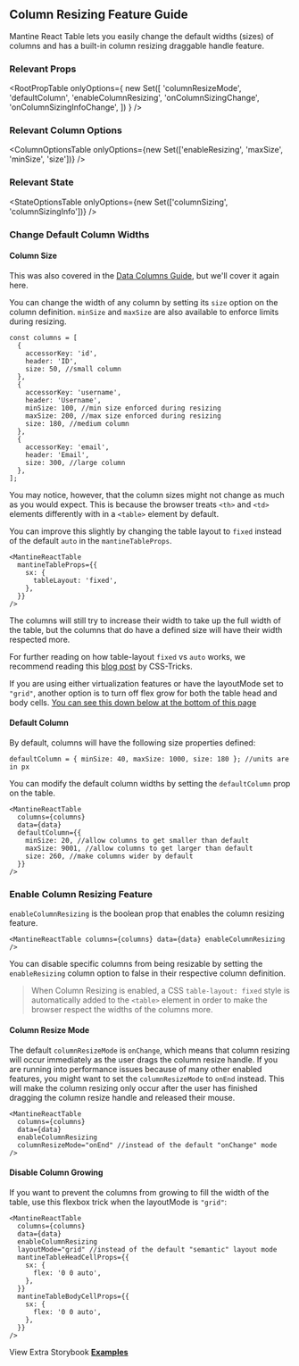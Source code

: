
<Head>
  <title>Column Resizing Feature Guide - Mantine React Table Docs</title>
  <meta
    name="description"
    content="How to use and customize the column resizing features of Mantine React Table"
  />
</Head>

## Column Resizing Feature Guide

Mantine React Table lets you easily change the default widths (sizes) of columns and has a built-in column resizing draggable handle feature.

### Relevant Props

<RootPropTable
  onlyOptions={
    new Set([
      'columnResizeMode',
      'defaultColumn',
      'enableColumnResizing',
      'onColumnSizingChange',
      'onColumnSizingInfoChange',
    ])
  }
/>

### Relevant Column Options

<ColumnOptionsTable
  onlyOptions={new Set(['enableResizing', 'maxSize', 'minSize', 'size'])}
/>

### Relevant State

<StateOptionsTable onlyOptions={new Set(['columnSizing', 'columnSizingInfo'])} />

### Change Default Column Widths

#### Column Size

This was also covered in the [Data Columns Guide](/docs/guides/data-columns), but we'll cover it again here.

You can change the width of any column by setting its `size` option on the column definition. `minSize` and `maxSize` are also available to enforce limits during resizing.

```tsx
const columns = [
  {
    accessorKey: 'id',
    header: 'ID',
    size: 50, //small column
  },
  {
    accessorKey: 'username',
    header: 'Username',
    minSize: 100, //min size enforced during resizing
    maxSize: 200, //max size enforced during resizing
    size: 180, //medium column
  },
  {
    accessorKey: 'email',
    header: 'Email',
    size: 300, //large column
  },
];
```

You may notice, however, that the column sizes might not change as much as you would expect. This is because the browser treats `<th>` and `<td>` elements differently with in a `<table>` element by default.

You can improve this slightly by changing the table layout to `fixed` instead of the default `auto` in the `mantineTableProps`.

```tsx
<MantineReactTable
  mantineTableProps={{
    sx: {
      tableLayout: 'fixed',
    },
  }}
/>
```

The columns will still try to increase their width to take up the full width of the table, but the columns that do have a defined size will have their width respected more.

For further reading on how table-layout `fixed` vs `auto` works, we recommend reading this [blog post](https://css-tricks.com/almanac/properties/t/table-layout/) by CSS-Tricks.

If you are using either virtualization features or have the layoutMode set to `"grid"`, another option is to turn off flex grow for both the table head and body cells. [You can see this down below at the bottom of this page](#disable-column-growing)

#### Default Column

By default, columns will have the following size properties defined:

```tsx
defaultColumn = { minSize: 40, maxSize: 1000, size: 180 }; //units are in px
```

You can modify the default column widths by setting the `defaultColumn` prop on the table.

```tsx
<MantineReactTable
  columns={columns}
  data={data}
  defaultColumn={{
    minSize: 20, //allow columns to get smaller than default
    maxSize: 9001, //allow columns to get larger than default
    size: 260, //make columns wider by default
  }}
/>
```

### Enable Column Resizing Feature

`enableColumnResizing` is the boolean prop that enables the column resizing feature.

```tsx
<MantineReactTable columns={columns} data={data} enableColumnResizing />
```

You can disable specific columns from being resizable by setting the `enableResizing` column option to false in their respective column definition.

> When Column Resizing is enabled, a CSS `table-layout: fixed` style is automatically added to the `<table>` element in order to make the browser respect the widths of the columns more.

#### Column Resize Mode

The default `columnResizeMode` is `onChange`, which means that column resizing will occur immediately as the user drags the column resize handle. If you are running into performance issues because of many other enabled features, you might want to set the `columnResizeMode` to `onEnd` instead. This will make the column resizing only occur after the user has finished dragging the column resize handle and released their mouse.

```tsx
<MantineReactTable
  columns={columns}
  data={data}
  enableColumnResizing
  columnResizeMode="onEnd" //instead of the default "onChange" mode
/>
```

<Example />

#### Disable Column Growing

If you want to prevent the columns from growing to fill the width of the table, use this flexbox trick when the layoutMode is `"grid"`:

```tsx
<MantineReactTable
  columns={columns}
  data={data}
  enableColumnResizing
  layoutMode="grid" //instead of the default "semantic" layout mode
  mantineTableHeadCellProps={{
    sx: {
      flex: '0 0 auto',
    },
  }}
  mantineTableBodyCellProps={{
    sx: {
      flex: '0 0 auto',
    },
  }}
/>
```

<NoGrowExample />

View Extra Storybook **[Examples](https://www.mantine-react-table.dev/?path=/story/features-column-resizing-examples)**
